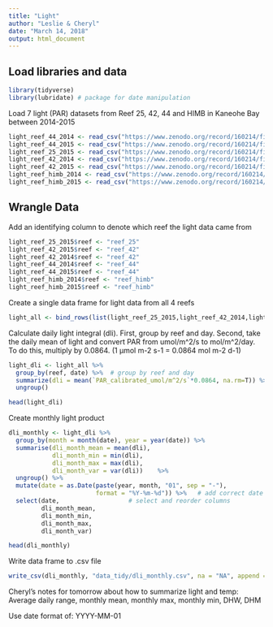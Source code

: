 ```yaml
---
title: "Light"
author: "Leslie & Cheryl"
date: "March 14, 2018"
output: html_document
---
```


## Load libraries and data
```r
library(tidyverse)
library(lubridate) # package for date manipulation
```

Load 7 light (PAR) datasets from Reef 25, 42, 44 and HIMB in Kaneohe Bay between 2014-2015

```r
light_reef_44_2014 <- read_csv("https://www.zenodo.org/record/160214/files/light_reef44_2014.csv")
light_reef_44_2015 <- read_csv("https://www.zenodo.org/record/160214/files/light_reef44_2015.csv")
light_reef_25_2015 <- read_csv("https://www.zenodo.org/record/160214/files/light_reef25_2015.csv")
light_reef_42_2014 <- read_csv("https://www.zenodo.org/record/160214/files/light_reef42_2014.csv")
light_reef_42_2015 <- read_csv("https://www.zenodo.org/record/160214/files/light_reef42_2015.csv")
light_reef_himb_2014 <- read_csv("https://www.zenodo.org/record/160214/files/light_reefHIMB_2014.csv")
light_reef_himb_2015 <- read_csv("https://www.zenodo.org/record/160214/files/light_reefHIMB_2015.csv")
```

## Wrangle Data
Add an identifying column to denote which reef the light data came from

```r
light_reef_25_2015$reef <- "reef_25"
light_reef_42_2015$reef <- "reef_42"
light_reef_42_2014$reef <- "reef_42"
light_reef_44_2014$reef <- "reef_44"
light_reef_44_2015$reef <- "reef_44"
light_reef_himb_2014$reef <- "reef_himb"
light_reef_himb_2015$reef <- "reef_himb"
```

Create a single data frame for light data from all 4 reefs

```r
light_all <- bind_rows(list(light_reef_25_2015,light_reef_42_2014,light_reef_42_2015, light_reef_44_2014, light_reef_44_2015, light_reef_himb_2014, light_reef_himb_2015))
```

Calculate daily light integral (dli). First, group by reef and day. Second, take the daily mean of light and convert PAR from umol/m^2/s to mol/m^2/day. To do this, multiply by 0.0864. (1 µmol m-2 s-1 = 0.0864 mol m-2 d-1)

```r
light_dli <- light_all %>%
  group_by(reef, date) %>%  # group by reef and day
  summarize(dli = mean(`PAR_calibrated_umol/m^2/s`*0.0864, na.rm=T)) %>% # remove na's and convert units  
  ungroup()

head(light_dli)
```
Create monthly light product
```r
dli_monthly <- light_dli %>%
  group_by(month = month(date), year = year(date)) %>%
  summarise(dli_month_mean = mean(dli), 
            dli_month_min = min(dli), 
            dli_month_max = max(dli),
            dli_month_var = var(dli))    %>%
  ungroup() %>%
  mutate(date = as.Date(paste(year, month, "01", sep = "-"), 
                        format = "%Y-%m-%d")) %>%   # add correct date format
  select(date,                   # select and reorder columns
         dli_month_mean, 
         dli_month_min, 
         dli_month_max, 
         dli_month_var) 

head(dli_monthly)
```
Write data frame to .csv file
```r
write_csv(dli_monthly, "data_tidy/dli_monthly.csv", na = "NA", append = FALSE)
```

Cheryl's notes for tomorrow about how to summarize light and temp: Average daily range, monthly mean, monthly max, monthly min, DHW, DHM

Use date format of: YYYY-MM-01


